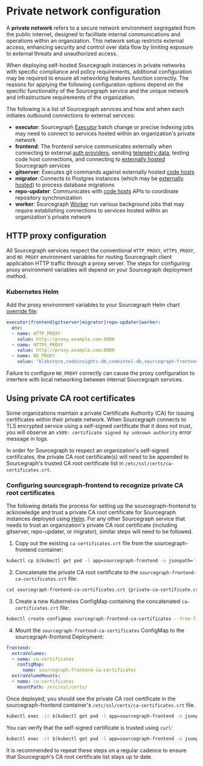 # Private network configuration

A **private network** refers to a secure network environment segregated from the public internet, designed to facilitate internal communications and operations within an organization. This network setup restricts external access, enhancing security and control over data flow by limiting exposure to external threats and unauthorized access.

When deploying self-hosted Sourcegraph instances in private networks with specific compliance and policy requirements, additional configuration may be required to ensure all networking features function correctly. The reasons for applying the following configuration options depend on the specific functionality of the Sourcegraph service and the unique network and infrastructure requirements of the organization.

The following is a list of Sourcegraph services and how and when each initiates outbound connections to external services:

- **executor**: Sourcegraph [Executor](../executors) batch change or precise indexing jobs may need to connect to services hosted within an organization's private network
- **frontend**: The frontend service communicates externally when connecting to external [auth providers](../auth), sending [telemetry data](../pings), testing code host connections, and connecting to [externally hosted](../external_services) Sourcegraph services
- **gitserver**: Executes git commands against externally hosted [code hosts](../external_service)
- **migrator**: Connects to Postgres instances (which may be [externally hosted](../external_services/postgres)) to process database migrations
- **repo-updater**: Communicates with [code hosts](../external_service) APIs to coordinate repository synchronization
- **worker**: Sourcegraph [Worker](../workers) run various background jobs that may require establishing connections to services hosted within an organization's private network

## HTTP proxy configuration

All Sourcegraph services respect the conventional `HTTP_PROXY`, `HTTPS_PROXY`, and `NO_PROXY` environment variables for routing Sourcegraph client application HTTP traffic through a proxy server. The steps for configuring proxy environment variables will depend on your Sourcegraph deployment method.

### Kubernetes Helm

Add the proxy environment variables to your Sourcegraph Helm chart [override file](https://github.com/sourcegraph/deploy-sourcegraph-helm/blob/main/charts/sourcegraph/values.yaml):

```yaml
executor|frontend|gitserver|migrator|repo-updater|worker:
  env:
  - name: HTTP_PROXY
    value: http://proxy.example.com:8080
  - name: HTTPS_PROXY
    value: http://proxy.example.com:8080
  - name: NO_PROXY
    value: "blobstore,codeinsights-db,codeintel-db,sourcegraph-frontend-internal,sourcegraph-frontend,github-proxy,gitserver,grafana,indexed-search-indexer,indexed-search,jaeger-query,pgsql,precise-code-intel-worker,prometheus,redis-cache,redis-store,repo-updater,searcher,symbols,syntect-server,worker-executors,worker,cloud-sql-proxy,localhost,127.0.0.1,.svc,.svc.cluster.local,kubernetes.default.svc"
```

<Callout type="warning">Failure to configure `NO_PROXY` correctly can cause the proxy configuration to interfere with local networking between internal Sourcegraph services.</Callout>

## Using private CA root certificates
Some organizations maintain a private Certificate Authority (CA) for issuing certificates within their private network. When Sourcegraph connects to TLS encrypted service using a self-signed certificate that it does not trust, you will observe an `x509: certificate signed by unknown authority` error message in logs.

In order for Sourcegraph to respect an organization's self-signed certificates, the private CA root certificate(s) will need to be appended to Sourcegraph's trusted CA root certificate list in `/etc/ssl/certs/ca-certificates.crt`.

### Configuring sourcegraph-frontend to recognize private CA root certificates
The following details the process for setting up the sourcegraph-frontend to acknowledge and trust a private CA root certificate for Sourcegraph instances deployed using [Helm](../deploy/kubernetes/helm). For any other Sourcegraph service that needs to trust an organization's private CA root certificate (including gitserver, repo-updater, or migrator), similar steps will need to be followed.

1. Copy out the existing `ca-certificates.crt` file from the sourcegraph-frontend container:
```sh
kubectl cp $(kubectl get pod -l app=sourcegraph-frontend -o jsonpath='{.items[0].metadata.name}'):/etc/ssl/certs/ca-certificates.crt sourcegraph-frontend-ca-certificates.crt
```
2. Concatenate the private CA root certificate to the `sourcegraph-frontend-ca-certificates.crt` file:
```sh
cat sourcegraph-frontend-ca-certificates.crt {private-ca-certificate.crt file} > ca-certificates.crt
```
3. Create a new Kubernetes ConfigMap containing the concatenated `ca-certificates.crt` file:
```sh
kubectl create configmap sourcegraph-frontend-ca-certificates --from-file=ca-certificates.crt
```
4. Mount the `sourcegraph-frontend-ca-certificates` ConfigMap to the sourcegraph-frontend Deployment:
```yaml
frontend:
  extraVolumes:
  - name: ca-certificates
    configMap:
      name: sourcegraph-frontend-ca-certificates
  extraVolumeMounts:
  - name: ca-certificates
    mountPath: /etc/ssl/certs/
```

Once deployed, you should see the private CA root certificate in the sourcegraph-frontend container's `/etc/ssl/certs/ca-certificates.crt` file.
```sh
kubectl exec -it $(kubectl get pod -l app=sourcegraph-frontend -o jsonpath='{.items[0].metadata.name}') -- tail /etc/ssl/certs/ca-certificates.crt
```

You can verify that the self-signed certificate is trusted using `curl`:
```sh
kubectl exec -it $(kubectl get pod -l app=sourcegraph-frontend -o jsonpath='{.items[0].metadata.name}') -- curl -v {https://internal.service.example.com} > /dev/null
```

<Callout type="note">It is recommended to repeat these steps on a regular cadence to ensure that Sourcegraph's CA root certificate list stays up to date.</Callout>
